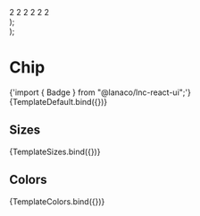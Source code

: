 
<Meta title="Data display/Badge" component={Badge} />


  <div style={{ display: "flex", justifyContent: "space-evenly" }}>
    <Badge {...args} color="primary">
      2
    </Badge>
    <Badge {...args} color="secondary">
      2
    </Badge>
    <Badge {...args} color="success">
      2
    </Badge>
    <Badge {...args} color="warning">
      2
    </Badge>
    <Badge {...args} color="danger">
      2
    </Badge>
    <Badge {...args} color="information">
      2
    </Badge>
  </div>
);

  <div style={{ display: "flex", gap: "7px" }}>
    <Badge {...args} size="small">
      <Icon icon={"bell"} />
    </Badge>
    <Badge {...args} size="medium">
      <Icon icon={"bell"} />
    </Badge>
    <Badge {...args} size="large">
      <Icon icon={"bell"} />
    </Badge>
  </div>
);

# Chip

<SyntaxHighlighter language="jsx" style={nord}>
  {'import { Badge } from "@lanaco/lnc-react-ui";'}
</SyntaxHighlighter>

<Canvas>
  <Story name="Default" args={{}}>
    {TemplateDefault.bind({})}
  </Story>
</Canvas>

<ArgsTable story="Default" />

## Sizes

<Canvas>
  <Story name="Sizes" args={{}}>
    {TemplateSizes.bind({})}
  </Story>
</Canvas>

## Colors

<Canvas>
  <Story name="Colors" args={{}}>
    {TemplateColors.bind({})}
  </Story>
</Canvas>

